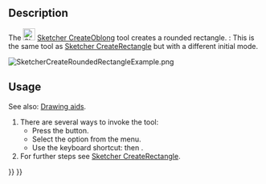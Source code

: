 <languages/>
<translate>

<!--T:3-->
{{Docnav
|[[Sketcher_CreateRectangle_Center|Centered Rectangle]]
|[[Sketcher_CreateTriangle|Triangle]]
|[[Sketcher_Workbench|Sketcher]]
|IconL=Sketcher_CreateRectangle_Center.svg
|IconR=Sketcher_CreateTriangle.svg
|IconC=Workbench_Sketcher.svg
}}

<!--T:4-->
{{GuiCommand
|Name=Sketcher CreateOblong
|MenuLocation=Sketch → Geometries → Rounded Rectangle
|Workbenches=[[Sketcher_Workbench|Sketcher]]
|Shortcut={{KEY|G}} {{KEY|O}}
|Version=0.20
|SeeAlso=[[Sketcher_CreateRectangle|Sketcher CreateRectangle]]
}}

==Description== <!--T:2-->

<!--T:5-->
The [[Image:Sketcher_CreateOblong.svg|24px]] [[Sketcher_CreateOblong|Sketcher CreateOblong]] tool creates a rounded rectangle. {{Version|1.0}}: This is the same tool as [[Sketcher_CreateRectangle|Sketcher CreateRectangle]] but with a different initial mode.

</translate>
[[Image:SketcherCreateRoundedRectangleExample.png‎]]
<translate>

==Usage== <!--T:6-->

<!--T:11-->
See also: [[Sketcher_Workbench#Drawing_aids|Drawing aids]].

<!--T:7-->
# There are several ways to invoke the tool:
#* Press the {{Button|[[Image:Sketcher_CreateOblong.svg|16px]] [[Sketcher_CreateOblong|Rounded Rectangle]]}} button.
#* Select the {{MenuCommand|Sketch → Geometries → [[Image:Sketcher_CreateOblong.svg|16px]] Rounded Rectangle}} option from the menu.
#* Use the keyboard shortcut: {{KEY|G}} then {{KEY|O}}.
# For further steps see [[Sketcher CreateRectangle#Usage|Sketcher CreateRectangle]].


<!--T:8-->
{{Docnav
|[[Sketcher_CreateRectangle_Center|Centered Rectangle]]
|[[Sketcher_CreateTriangle|Triangle]]
|[[Sketcher_Workbench|Sketcher]]
|IconL=Sketcher_CreateRectangle_Center.svg
|IconR=Sketcher_CreateTriangle.svg
|IconC=Workbench_Sketcher.svg
}}

</translate>
{{Sketcher_Tools_navi{{#translation:}}}}
{{Userdocnavi{{#translation:}}}}